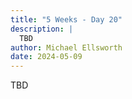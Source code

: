 ```yaml
---
title: "5 Weeks - Day 20"
description: |
  TBD
author: Michael Ellsworth
date: 2024-05-09
---
```


TBD
